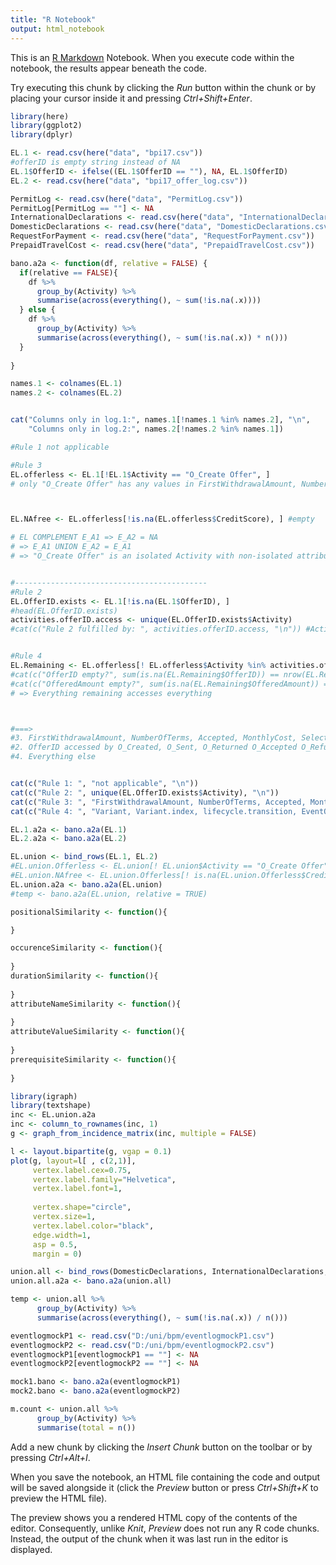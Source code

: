 ```yaml
---
title: "R Notebook"
output: html_notebook
---
```


This is an [R Markdown](http://rmarkdown.rstudio.com) Notebook. When you execute code within the notebook, the results appear beneath the code. 

Try executing this chunk by clicking the *Run* button within the chunk or by placing your cursor inside it and pressing *Ctrl+Shift+Enter*. 

```r
library(here)
library(ggplot2)
library(dplyr)
```


```r
EL.1 <- read.csv(here("data", "bpi17.csv"))
#offerID is empty string instead of NA
EL.1$OfferID <- ifelse((EL.1$OfferID == ""), NA, EL.1$OfferID) 
EL.2 <- read.csv(here("data", "bpi17_offer_log.csv"))

PermitLog <- read.csv(here("data", "PermitLog.csv"))
PermitLog[PermitLog == ""] <- NA
InternationalDeclarations <- read.csv(here("data", "InternationalDeclarations.csv"))
DomesticDeclarations <- read.csv(here("data", "DomesticDeclarations.csv"))
RequestForPayment <- read.csv(here("data", "RequestForPayment.csv"))
PrepaidTravelCost <- read.csv(here("data", "PrepaidTravelCost.csv"))
```

```r
bano.a2a <- function(df, relative = FALSE) {
  if(relative == FALSE){
    df %>% 
      group_by(Activity) %>%
      summarise(across(everything(), ~ sum(!is.na(.x))))
  } else {
    df %>% 
      group_by(Activity) %>%
      summarise(across(everything(), ~ sum(!is.na(.x)) * n()))
  }
  
}
```

```r
names.1 <- colnames(EL.1)
names.2 <- colnames(EL.2)


cat("Columns only in log.1:", names.1[!names.1 %in% names.2], "\n",
    "Columns only in log.2:", names.2[!names.2 %in% names.1])
```

```r
#Rule 1 not applicable

#Rule 3
EL.offerless <- EL.1[!EL.1$Activity == "O_Create Offer", ]
# only "O_Create Offer" has any values in FirstWithdrawalAmount, NumberOfTerms, Accepted, MonthlyCost, Selected, CreditScore, OfferedAmount



EL.NAfree <- EL.offerless[!is.na(EL.offerless$CreditScore), ] #empty

# EL COMPLEMENT E_A1 => E_A2 = NA 
# => E_A1 UNION E_A2 = E_A1
# => "O_Create Offer" is an isolated Activity with non-isolated attributes (FirstWithdrawalAmount, NumberOfTerms, Accepted, MonthlyCost, Selected, CreditScore, OfferedAmount), with ONE class.


#-------------------------------------------
#Rule 2
EL.OfferID.exists <- EL.1[!is.na(EL.1$OfferID), ]
#head(EL.OfferID.exists)
activities.offerID.access <- unique(EL.OfferID.exists$Activity)
#cat(c("Rule 2 fulfilled by: ", activities.offerID.access, "\n")) #Activities accessing Attr "OfferID"


#Rule 4
EL.Remaining <- EL.offerless[! EL.offerless$Activity %in% activities.offerID.access, ]
#cat(c("OfferID empty?", sum(is.na(EL.Remaining$OfferID)) == nrow(EL.Remaining), "\n"))
#cat(c("OfferedAmount empty?", sum(is.na(EL.Remaining$OfferedAmount)) == nrow(EL.Remaining)))
# => Everything remaining accesses everything



#===>
#3. FirstWithdrawalAmount, NumberOfTerms, Accepted, MonthlyCost, Selected, CreditScore, OfferedAmount
#2. OfferID accessed by O_Created, O_Sent, O_Returned O_Accepted O_Refused O_Cancelled O_Sent
#4. Everything else


cat(c("Rule 1: ", "not applicable", "\n"))
cat(c("Rule 2: ", unique(EL.OfferID.exists$Activity), "\n"))
cat(c("Rule 3: ", "FirstWithdrawalAmount, NumberOfTerms, Accepted, MonthlyCost, Selected, CreditScore, OfferedAmount", "\n"))
cat(c("Rule 4: ", "Variant, Variant.index, lifecycle.transition, EventOrigin, Action, LoanGoal, ApplicationType, RequestedAmount", "\n"))
```

```r
EL.1.a2a <- bano.a2a(EL.1)
EL.2.a2a <- bano.a2a(EL.2)

EL.union <- bind_rows(EL.1, EL.2)
#EL.union.Offerless <- EL.union[! EL.union$Activity == "O_Create Offer", ]
#EL.union.NAfree <- EL.union.Offerless[! is.na(EL.union.Offerless$CreditScore), ]
EL.union.a2a <- bano.a2a(EL.union)
#temp <- bano.a2a(EL.union, relative = TRUE)
```

```r
positionalSimilarity <- function(){

}

occurenceSimilarity <- function(){
  
}
durationSimilarity <- function(){
  
}
attributeNameSimilarity <- function(){
  
}
attributeValueSimilarity <- function(){
  
}
prerequisiteSimilarity <- function(){
  
}
```

```r
library(igraph)
library(textshape)
inc <- EL.union.a2a
inc <- column_to_rownames(inc, 1)
g <- graph_from_incidence_matrix(inc, multiple = FALSE)

l <- layout.bipartite(g, vgap = 0.1)
plot(g, layout=l[ , c(2,1)],
     vertex.label.cex=0.75, 
     vertex.label.family="Helvetica",
     vertex.label.font=1,
     
     vertex.shape="circle", 
     vertex.size=1, 
     vertex.label.color="black",
     edge.width=1,
     asp = 0.5,
     margin = 0)
```


```r
union.all <- bind_rows(DomesticDeclarations, InternationalDeclarations, PermitLog, PrepaidTravelCost, RequestForPayment)
union.all.a2a <- bano.a2a(union.all)

temp <- union.all %>% 
      group_by(Activity) %>%
      summarise(across(everything(), ~ sum(!is.na(.x)) / n()))

```


```r
eventlogmockP1 <- read.csv("D:/uni/bpm/eventlogmockP1.csv")
eventlogmockP2 <- read.csv("D:/uni/bpm/eventlogmockP2.csv")
eventlogmockP1[eventlogmockP1 == ""] <- NA
eventlogmockP2[eventlogmockP2 == ""] <- NA

mock1.bano <- bano.a2a(eventlogmockP1)
mock2.bano <- bano.a2a(eventlogmockP2)

m.count <- union.all %>% 
      group_by(Activity) %>%
      summarise(total = n())

```

Add a new chunk by clicking the *Insert Chunk* button on the toolbar or by pressing *Ctrl+Alt+I*.

When you save the notebook, an HTML file containing the code and output will be saved alongside it (click the *Preview* button or press *Ctrl+Shift+K* to preview the HTML file).

The preview shows you a rendered HTML copy of the contents of the editor. Consequently, unlike *Knit*, *Preview* does not run any R code chunks. Instead, the output of the chunk when it was last run in the editor is displayed.
